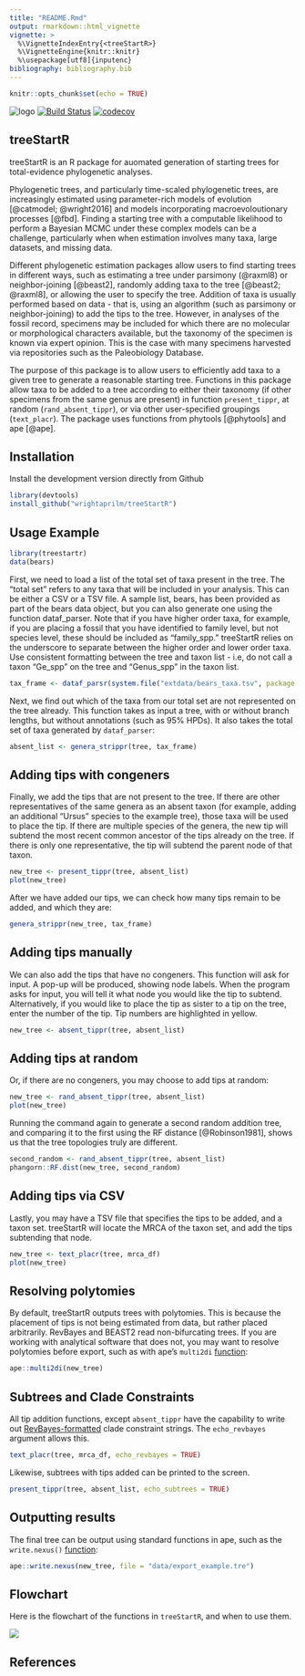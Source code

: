 ```yaml
---
title: "README.Rmd"
output: rmarkdown::html_vignette
vignette: >
  %\VignetteIndexEntry{<treeStartR>} 
  %\VignetteEngine{knitr::knitr}
  %\usepackage[utf8]{inputenc}
bibliography: bibliography.bib
---
```


```r
knitr::opts_chunk$set(echo = TRUE)
```
![logo](images/logo1.png)
[![Build Status](https://travis-ci.org/wrightaprilm/treeStartR.svg?branch=master)](https://travis-ci.org/wrightaprilm/treeStartR)
[![codecov](https://codecov.io/gh/wrightaprilm/treeStartR/branch/master/graph/badge.svg)](https://codecov.io/gh/wrightaprilm/treeStartR)


## treeStartR

treeStartR is an R package for auomated generation of starting trees for total-evidence phylogenetic analyses. 

Phylogenetic trees, and particularly time-scaled phylogenetic trees, are 
increasingly estimated using parameter-rich models of evolution [@catmodel; @wright2016] and models incorporating macroevoloutionary processes [@fbd]. Finding a starting tree with a computable likelihood to perform a Bayesian MCMC under these complex models can be a challenge, particularly when when estimation involves many
taxa, large datasets, and missing data.

Different phylogenetic estimation packages allow users to find starting trees in different ways, such as estimating a tree under parsimony (@raxml8) or neighbor-joining [@beast2], randomly adding taxa to the tree [@beast2; @raxml8], or 
allowing the user to specify the tree. Addition of taxa is usually performed based on data - that is, using an algorithm (such as parsimony or neighbor-joining) to add the tips to the tree. However, in analyses of the fossil record, specimens may be included for which there are no molecular or morphological characters available, but the taxonomy of the specimen is known via expert opinion. This is the case with many specimens harvested via repositories such as the Paleobiology Database. 

The purpose of this package is to allow users to efficiently add taxa to a given tree to generate a reasonable starting tree. Functions in this package allow taxa to be added to a tree according to either their taxonomy (if other specimens from the same genus are present) in function `present_tippr`, at random (`rand_absent_tippr`), or via other user-specified groupings (`text_placr`). The package uses functions from 
phytools [@phytools] and ape [@ape].

## Installation

Install the development version directly from Github

```r
library(devtools)
install_github("wrightaprilm/treeStartR")
```

## Usage Example

```r
library(treestartr)
data(bears)
```

First, we need to load a list of the total set of taxa present in the tree. The "total set" refers to any taxa that will be included in your analysis. This can be either a CSV or a TSV file. A sample list, bears, has been provided as part of the bears data object, but you can also generate one using the function dataf_parser. Note that if you have higher order taxa, for example, if you are placing a fossil that you have identified to family level, but not species level, these should be included as "family_spp." treeStartR relies on the underscore to separate between the higher order and lower order taxa. Use consistent formatting between the tree and taxon list - i.e, do not call a taxon "Ge_spp" on the tree and "Genus_spp" in the taxon list.

```r
tax_frame <- dataf_parsr(system.file("extdata/bears_taxa.tsv", package = "treestartr"))
```

Next, we find out which of the taxa from our total set are not represented on the tree already. This function takes as input a tree, with or without branch lengths, but without annotations (such as 95% HPDs). It also takes the total set of taxa generated by `dataf_parser`:

```r
absent_list <- genera_strippr(tree, tax_frame)
```

## Adding tips with congeners

Finally, we add the tips that are not present to the tree. If there are other representatives of the same genera as an absent taxon (for example, adding an additional "Ursus" species to the example tree), those taxa will be used to place the tip. If there are multiple species of the genera, the new tip will subtend the most recent common ancestor of the tips already on the tree. If there is only one representative, the tip will subtend the parent node of that taxon.

```r
new_tree <- present_tippr(tree, absent_list)
plot(new_tree)
```

After we have added our tips, we can check how many tips remain to be added, and which they are:

```r
genera_strippr(new_tree, tax_frame)
```

## Adding tips manually

We can also add the tips that have no congeners. This function will ask for input. A pop-up will be produced, showing node labels. When the program asks for input, you will tell it what node you would like the tip to subtend. Alternatively, if you would like to place the tip as sister to a tip on the tree, enter the number of the tip. Tip numbers are highlighted in yellow.

```r
new_tree <- absent_tippr(tree, absent_list)
```

## Adding tips at random
Or, if there are no congeners, you may choose to add tips at random:

```r
new_tree <- rand_absent_tippr(tree, absent_list)
plot(new_tree)
```

Running the command again to generate a second random addition tree, and comparing it to the first using the RF distance [@Robinson1981], shows us that the tree topologies truly are different. 

```r
second_random <- rand_absent_tippr(tree, absent_list)
phangorn::RF.dist(new_tree, second_random)
```

## Adding tips via CSV

Lastly, you may have a TSV file that specifies the tips to be added, and a taxon set. treeStartR will locate the MRCA of the taxon set, and add the tips subtending that node.

```r
new_tree <- text_placr(tree, mrca_df)
plot(new_tree)
```

## Resolving polytomies

By default, treeStartR outputs trees with polytomies. This is because the placement of tips is not being estimated from data, but rather placed arbitrarily. RevBayes and BEAST2 read non-bifurcating trees. If you are working with analytical software that does not, you may want to resolve polytomies before export, such as with ape's `multi2di` [function](https://www.rdocumentation.org/packages/ape/versions/5.1/topics/multi2di):

```r
ape::multi2di(new_tree)
```

## Subtrees and Clade Constraints

All tip addition functions, except `absent_tippr` have the capability to write out [RevBayes-formatted](https://revbayes.github.io/tutorials/fbd/#Exercise-ModelFBD) clade constraint strings. The `echo_revbayes` argument allows this.

```r
text_placr(tree, mrca_df, echo_revbayes = TRUE)
```

Likewise, subtrees with tips added can be printed to the screen.

```r
present_tippr(tree, absent_list, echo_subtrees = TRUE)
```


## Outputting results

The final tree can be output using standard functions in ape, such as the  `write.nexus()` [function](https://www.rdocumentation.org/packages/ape/versions/5.2/topics/write.tree):

```r
ape::write.nexus(new_tree, file = "data/export_example.tre")
```

## Flowchart

Here is the flowchart of the functions in `treeStartR`, and when to use them.

![](images/flowchart/flowchart.001.png)

## References
